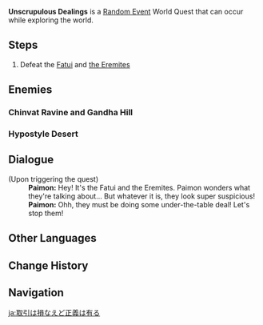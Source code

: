 {{Stub|check enemies in different locations}}
{{Quest Infobox
|id             = 27;32
|image          = Random Event Unscrupulous Dealings.png
|type           = World
|group          = Random Event
|region         = Sumeru
|startLocation  = [[Ardravi Valley]], [[Sumeru]]
|startLocation2 = [[Chinvat Ravine]], Sumeru
|startLocation3 = [[Gandha Hill]], Sumeru
|startLocation4 = [[Hypostyle Desert]], Sumeru
|startLocation5 = [[Land of Lower Setekh]], Sumeru
|otherRewards   = *AR-Dependent Rewards
|characters     = Traveler; Paimon
}}
'''Unscrupulous Dealings''' is a [[Random Event]] World Quest that can occur while exploring the world.

==Steps==
#Defeat the [[Fatui]] and [[the Eremites]]

==Enemies==
===Chinvat Ravine and Gandha Hill===
{{Enemy List|
Eremite Crossbow;
Eremite Linebreaker;
Eremite Sword-Dancer;
Fatui Skirmisher - Anemoboxer Vanguard;
Fatui Skirmisher - Pyroslinger Bracer;
Shaggy Sumpter Beast}}

===Hypostyle Desert===
{{Enemy List|
Eremite Axe Vanguard;
Eremite Crossbow;
Eremite Ravenbeak Halberdier;
Fatui Skirmisher - Cryogunner Legionnaire;
Fatui Skirmisher - Electrohammer Vanguard * 2;
Desert Sumpter Beast}}

==Dialogue==
{{Dialogue Start}}
;(Upon triggering the quest)
:'''Paimon:''' Hey! It's the Fatui and the Eremites. Paimon wonders what they're talking about... But whatever it is, they look super suspicious!
:'''Paimon:''' Ohh, they must be doing some under-the-table deal! Let's stop them!
{{Dialogue End}}

==Other Languages==
{{Other Languages
|en      = Unscrupulous Dealings
|zhs     = 买卖不成正义存
|zhs_rm  = Mǎimài Bù Chéng Zhèngyì Cún
|zht     = 買賣不成正義存
|zht_rm  = Mǎimài Bù Chéng Zhèngyì Cún
|zh_tl   = 
|ja      = 取引は損なえど正義は有る
|ja_rm   = Torihiki wa Sokunae Doseiki wa Aru
|ja_tl   = Harmful Dealings yet There is Justice
|ko      = 거래는 실패했지만 정의는 존재한다
|ko_rm   = Georaeneun Sipaehatjjiman Jeong'uineun Jonjaehanda
|ko_tl   = The Deal has Failed but There is Justice
|es      = Negocios con amigos
|es_tl   = Business with Friends
|fr      = Petites transactions sans scrupules
|fr_tl   = Small Unscrupulous Deals
|ru      = Истина дороже денег
|ru_tl   = Truth is Worth More than Money
|th      = การซื้อขายไม่เป็นธรรม
|th_rm   = 
|th_tl   = 
|vi      = Mua Bán Không Thành Nhưng Chính Nghĩa
|vi_tl   = 
|de      = Auch wenn man keine Geschäfte machen kann, bleibt die Gerechtigkeit bestehen.
|de_tl   = Even if you can't make any business, justice remains.
|id      = Kesepakatan Tidak Jujur
|id_tl   = Dishonest Deal
|pt      = Negociações Inescrupulosas
|pt_tl   = 
|tr      = Ahlaksız Anlaşmalar
|tr_tl   = 
|it      = Trattative spregiudicate
|it_tl   = 
}}

==Change History==
{{Change History|3.0}}

==Navigation==
{{Quests by Type Navbox|type=Random Events}}

[[ja:取引は損なえど正義は有る]]